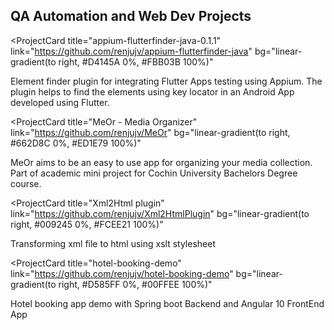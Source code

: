 ## QA Automation and Web Dev Projects

<ProjectCard
  title="appium-flutterfinder-java-0.1.1"
  link="https://github.com/renjujv/appium-flutterfinder-java"
  bg="linear-gradient(to right, #D4145A 0%, #FBB03B 100%)"
>
  Element finder plugin for integrating Flutter Apps testing using Appium. 
  The plugin helps to find the elements using key locator in an Android App developed using Flutter.
</ProjectCard>

<ProjectCard
  title="MeOr - Media Organizer"
  link="https://github.com/renjujv/MeOr"
  bg="linear-gradient(to right, #662D8C 0%, #ED1E79 100%)"
>
  MeOr aims to be an easy to use app for organizing your media collection. 
  Part of academic mini project for Cochin University Bachelors Degree course.
</ProjectCard>

<ProjectCard
  title="Xml2Html plugin"
  link="https://github.com/renjujv/Xml2HtmlPlugin"
  bg="linear-gradient(to right, #009245 0%, #FCEE21 100%)"
>
  Transforming xml file to html using xslt stylesheet
</ProjectCard>

<ProjectCard
  title="hotel-booking-demo"
  link="https://github.com/renjujv/hotel-booking-demo"
  bg="linear-gradient(to right, #D585FF 0%, #00FFEE 100%)"
>
  Hotel booking app demo with Spring boot Backend and Angular 10 FrontEnd App
</ProjectCard>
